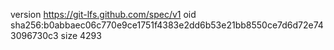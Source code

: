 version https://git-lfs.github.com/spec/v1
oid sha256:b0abbaec06c770e9ce1751f4383e2dd6b53e21bb8550ce7d6d72e743096730c3
size 4293
